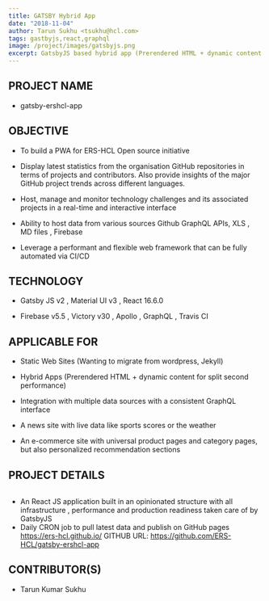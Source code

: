 ```yaml
---
title: GATSBY Hybrid App
date: "2018-11-04"
author: Tarun Sukhu <tsukhu@hcl.com>
tags: gastbyjs,react,graphql
image: /project/images/gatsbyjs.png
excerpt: GatsbyJS based hybrid app (Prerendered HTML + dynamic content for split second performance). This is based on GatsbyJS,github APIs, Firebase , Material-UI , React 16, Victory Charts
---
```



## PROJECT NAME

- gatsby-ershcl-app

## OBJECTIVE

- To build a PWA for ERS-HCL Open source initiative

- Display latest statistics from the organisation GitHub repositories in terms of projects and contributors. Also provide insights of the major GitHub project trends across different languages.

- Host, manage and monitor technology challenges and its associated projects in a real-time and interactive interface

- Ability to host data from various sources Github GraphQL APIs, XLS , MD files , Firebase

- Leverage a performant and flexible web framework that can be fully automated via CI/CD

## TECHNOLOGY

- Gatsby JS v2 , Material UI v3 , React 16.6.0

- Firebase v5.5 , Victory v30 , Apollo , GraphQL , Travis CI

## APPLICABLE FOR

- Static Web Sites (Wanting to migrate from wordpress, Jekyll)

- Hybrid Apps (Prerendered HTML + dynamic content for split second performance)

- Integration with multiple data sources with a consistent GraphQL interface

- A news site with live data like sports scores or the weather

- An e-commerce site with universal product pages and category pages, but also personalized recommendation sections

## PROJECT DETAILS

<Image imageName="gatsbyjs" bypassImage/>

- An React JS application built in an opinionated structure with all infrastructure , performance and production readiness taken care of by GatsbyJS
- Daily CRON job to pull latest data and publish on GitHub pages https://ers-hcl.github.io/ GITHUB URL: https://github.com/ERS-HCL/gatsby-ershcl-app

## CONTRIBUTOR(S)

- Tarun Kumar Sukhu

